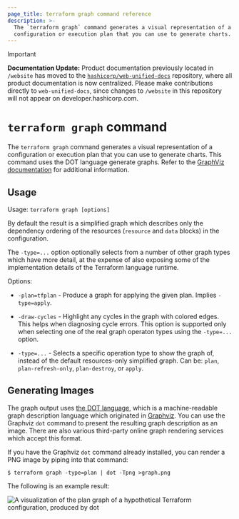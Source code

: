 ```yaml
---
page_title: terraform graph command reference
description: >-
  The `terraform graph` command generates a visual representation of a
  configuration or execution plan that you can use to generate charts.
---
```


> [!IMPORTANT]  
> **Documentation Update:** Product documentation previously located in `/website` has moved to the [`hashicorp/web-unified-docs`](https://github.com/hashicorp/web-unified-docs) repository, where all product documentation is now centralized. Please make contributions directly to `web-unified-docs`, since changes to `/website` in this repository will not appear on developer.hashicorp.com.

# `terraform graph` command

The `terraform graph` command generates a visual representation of a configuration or execution plan that you can use to generate charts. This command uses the DOT language generate graphs. Refer to the [GraphViz documentation](https://graphviz.org/doc/info/lang.html) for additional information.

## Usage

Usage: `terraform graph [options]`

By default the result is a simplified graph which describes only the dependency
ordering of the resources (`resource` and `data` blocks) in the configuration.

The `-type=...` option optionally selects from a number of other graph types
which have more detail, at the expense of also exposing some of the
implementation details of the Terraform language runtime.

Options:

* `-plan=tfplan` - Produce a graph for applying the given plan. Implies `-type=apply`.

* `-draw-cycles` - Highlight any cycles in the graph with colored edges.
  This helps when diagnosing cycle errors. This option is supported only when
  selecting one of the real graph operaton types using the `-type=...`
  option.

* `-type=...` - Selects a specific operation type to show the graph of, instead
  of the default resources-only simplified graph.
  Can be: `plan`, `plan-refresh-only`, `plan-destroy`, or `apply`.

## Generating Images

The graph output uses
[the DOT language](https://en.wikipedia.org/wiki/DOT_(graph_description_language)),
which is a machine-readable graph description language which originated in
[Graphviz](https://graphviz.org/). You can use the Graphviz `dot` command
to present the resulting graph description as an image. There are also various
third-party online graph rendering services which accept this format.

If you have the Graphviz `dot` command already installed, you can render
a PNG image by piping into that command:

```shellsession
$ terraform graph -type=plan | dot -Tpng >graph.png
```

The following is an example result:

![A visualization of the plan graph of a hypothetical Terraform configuration, produced by dot](/img/docs/graph-example.png)
